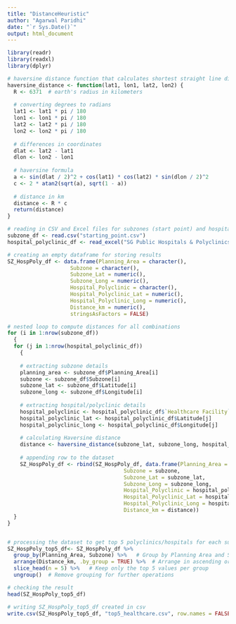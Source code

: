 ```yaml
---
title: "DistanceHeuristic"
author: "Agarwal Paridhi"
date: "`r Sys.Date()`"
output: html_document
---
```

```r
library(readr)
library(readxl)
library(dplyr)
```

```r
# haversine distance function that calculates shortest straight line dist between any two points on the earth
haversine_distance <- function(lat1, lon1, lat2, lon2) {
  R <- 6371  # earth's radius in kilometers
  
  # converting degrees to radians
  lat1 <- lat1 * pi / 180
  lon1 <- lon1 * pi / 180
  lat2 <- lat2 * pi / 180
  lon2 <- lon2 * pi / 180
  
  # differences in coordinates
  dlat <- lat2 - lat1
  dlon <- lon2 - lon1
  
  # haversine formula
  a <- sin(dlat / 2)^2 + cos(lat1) * cos(lat2) * sin(dlon / 2)^2
  c <- 2 * atan2(sqrt(a), sqrt(1 - a))
  
  # distance in km
  distance <- R * c
  return(distance)
}

```

```r
# reading in CSV and Excel files for subzones (start point) and hospitals/polyclinics (end point)
subzone_df <- read.csv("starting_point.csv")
hospital_polyclinic_df <- read_excel("SG Public Hospitals & Polyclinics.xlsx")
```

```r
# creating an empty dataframe for storing results
SZ_HospPoly_df <- data.frame(Planning_Area = character(),
                    Subzone = character(),
                    Subzone_Lat = numeric(),
                    Subzone_Long = numeric(),
                    Hospital_Polyclinic = character(),
                    Hospital_Polyclinic_Lat = numeric(),
                    Hospital_Polyclinic_Long = numeric(),
                    Distance_km = numeric(),
                    stringsAsFactors = FALSE)

# nested loop to compute distances for all combinations
for (i in 1:nrow(subzone_df)) 
  {
  for (j in 1:nrow(hospital_polyclinic_df)) 
    {
    
    # extracting subzone details
    planning_area <- subzone_df$Planning_Area[i]
    subzone <- subzone_df$Subzone[i]
    subzone_lat <- subzone_df$Latitude[i]
    subzone_long <- subzone_df$Longitude[i]
    
    # extracting hospital/polyclinic details
    hospital_polyclinic <- hospital_polyclinic_df$`Healthcare Facility`[j]
    hospital_polyclinic_lat <- hospital_polyclinic_df$Latitude[j]
    hospital_polyclinic_long <- hospital_polyclinic_df$Longitude[j]
    
    # calculating Haversine distance
    distance <- haversine_distance(subzone_lat, subzone_long, hospital_polyclinic_lat, hospital_polyclinic_long)
    
    # appending row to the dataset
    SZ_HospPoly_df <- rbind(SZ_HospPoly_df, data.frame(Planning_Area = planning_area,
                                     Subzone = subzone,
                                     Subzone_Lat = subzone_lat,
                                     Subzone_Long = subzone_long,
                                     Hospital_Polyclinic = hospital_polyclinic,
                                     Hospital_Polyclinic_Lat = hospital_polyclinic_lat,
                                     Hospital_Polyclinic_Long = hospital_polyclinic_long,
                                     Distance_km = distance))
  }
}



```



```r
# processing the dataset to get top 5 polyclinics/hospitals for each subzone
SZ_HospPoly_top5_df<- SZ_HospPoly_df %>%
  group_by(Planning_Area, Subzone) %>%   # Group by Planning Area and Subzone
  arrange(Distance_km, .by_group = TRUE) %>%  # Arrange in ascending order of Distance_km within groups
  slice_head(n = 5) %>%   # Keep only the top 5 values per group
  ungroup()  # Remove grouping for further operations

# checking the result
head(SZ_HospPoly_top5_df)

```
```r
# writing SZ_HospPoly_top5_df created in csv
write.csv(SZ_HospPoly_top5_df, "top5_healthcare.csv", row.names = FALSE)
```

